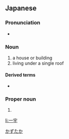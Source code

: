==Japanese==
{{ja-kanjitab|いち|う|yomi=o}}

===Pronunciation===
* {{IPA|/itɕiu/|lang=ja}}

===Noun===
{{ja-noun|いちう}}

# a house or building
# living under a single roof

====Derived terms====
* {{ja-r|八紘一宇|はっこう いちう}}

===Proper noun===
{{ja-pos|proper|かずたか}}

# {{given name|male|lang=ja}}

[[Category:Japanese male given names|かずたか]]

[[li:一宇]]
